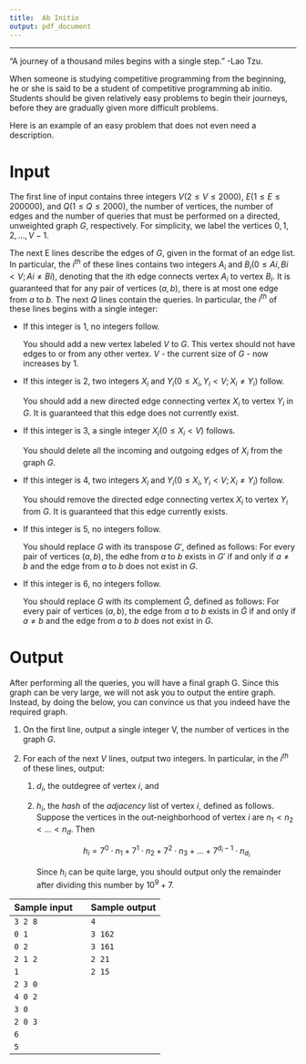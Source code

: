 ```yaml
---
title:  Ab Initio
output: pdf_document
---
```


<style>
  .col2 { columns: 2 200px; }
</style>

-------------------------------------------------------------------------------

"A journey of a thousand miles begins with a single step." ­-Lao Tzu.

When someone is studying competitive programming from the beginning, he or she
is said to be a student of competitive programming ab initio. Students should be
given relatively easy problems to begin their journeys, before they are
gradually given more difficult problems.

Here is an example of an easy problem that does not even need a description.

Input
=====

The first line of input contains three integers $V (2 \leq V \leq 2000)$, $E (1
\leq E \leq 200000)$, and $Q (1 \leq Q \leq 2000)$, the number of vertices, the
number of edges and the number of queries that must be performed on a directed,
unweighted graph $G$, respectively. For simplicity, we label the vertices
$0,1,2,...,V-1$.

The next E lines describe the edges of $G$, given in the format of an edge list.
In particular, the $i^{th}$ of these lines contains two integers $A_i$ and $B_i
(0 \leq Ai, Bi < V; Ai \neq Bi)$, denoting that the ith edge connects vertex
$A_i$ to vertex $B_i$. It is guaranteed that for any pair of vertices $(a, b)$,
there is at most one edge from $a$ to $b$. The next $Q$ lines contain the
queries. In particular, the $i^{th}$ of these lines begins with a single
integer:

* If this integer is 1, no integers follow.

  You should add a new vertex labeled $V$ to $G$. This vertex should not have
  edges to or from any other vertex.  $V$ - the current size of $G$ - now
  increases by 1.

* If this integer is 2, two integers $X_i$ and $Y_i (0 \leq X_i, Y_i < V; X_i
  \neq Y_i)$ follow.

  You should add a new directed edge connecting vertex $X_i$ to vertex $Y_i$ in
  $G$. It is guaranteed that this edge does not currently exist.

* If this integer is 3, a single integer $X_i (0 \leq X_i < V)$ follows.

  You should delete all the incoming and outgoing edges of $X_i$ from the graph
  $G$.

* If this integer is 4, two integers $X_i$ and $Y_i (0 \leq X_i, Y_i < V; X_i
  \neq Y_i)$ follow.

  You should remove the directed edge connecting vertex $X_i$ to vertex $Y_i$
  from $G$. It is guaranteed that this edge currently exists.

* If this integer is 5, no integers follow.

  You should replace $G$ with its transpose $G'$, defined as follows:
  For every pair of vertices $(a, b)$, the edhe from $a$ to $b$ exists in $G'$
  if and only if $a \neq b$ and the edge from $a$ to $b$ does not exist in $G$.

* If this integer is 6, no integers follow.

  You should replace $G$ with its complement $\bar{G}$, defined as follows:
  For every pair of vertices $(a, b)$, the edge from $a$ to $b$ exists in
  $\bar{G}$ if and only if $a \neq b$ and the edge from $a$ to $b$ does not
  exist in $G$.


Output
======

After performing all the queries, you will have a final graph G. Since this
graph can be very large, we will not ask you to output the entire graph.
Instead, by doing the below, you can convince us that you indeed have the
required graph.

1. On the first line, output a single integer V, the number of vertices in the
   graph $G$.
2. For each of the next $V$ lines, output two integers. In particular, in the
   $i^{th}$ of these lines, output:

   1. $d_i$, the outdegree of vertex $i$, and
   2. $h_i$, the *hash* of the *adjacency* list of vertex $i$, defined as
      follows. Suppose the vertices in the out-neighborhood of vertex $i$ are
      $n_1 < n_2 < ... < n_d$. Then

      $$h_i = 7^0\cdot n_1 + 7^1 \cdot n_2 + 7^2 \cdot n_3 + ... + 7^{d_i-1}
      \cdot n_{d_i}$$

      Since $h_i$ can be quite large, you should output only the remainder after
      dividing this number by $10^9 + 7$.


__Sample input__      __Sample output__
---------------- ---- -----------------
`3 2 8`               `4`
`0 1`                 `3 162`
`0 2`                 `3 161`
`2 1 2`               `2 21`
`1`                   `2 15`
`2 3 0`
`4 0 2`
`3 0`
`2 0 3`
`6`
`5`
---------------- ---- -----------------
